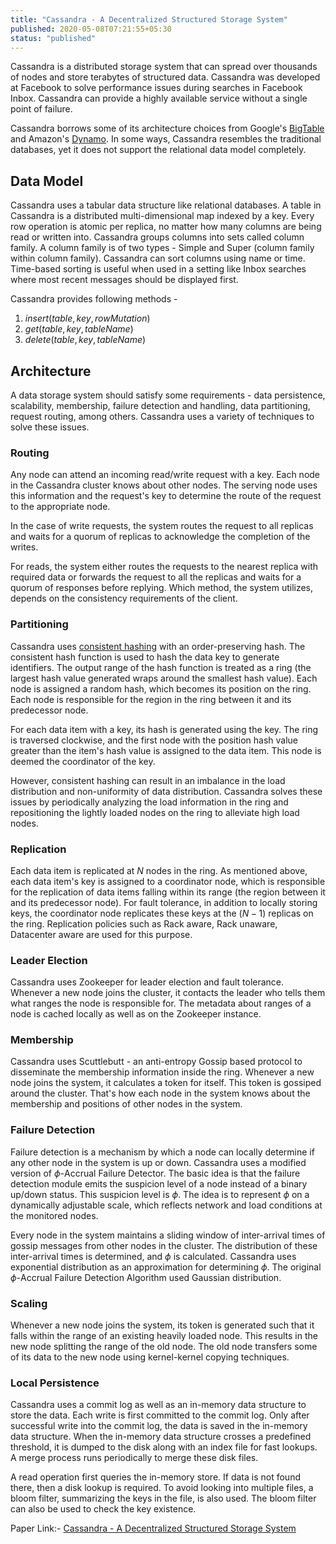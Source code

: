 ```yaml
---
title: "Cassandra - A Decentralized Structured Storage System"
published: 2020-05-08T07:21:55+05:30
status: "published"
---
```


Cassandra is a distributed storage system that can spread over thousands of
nodes and store terabytes of structured data. Cassandra was developed at
Facebook to solve performance issues during searches in Facebook Inbox.
Cassandra can provide a highly available service without a single point of
failure.

Cassandra borrows some of its architecture choices from Google's
[BigTable](https://static.googleusercontent.com/media/research.google.com/en//archive/bigtable-osdi06.pdf)
and Amazon's
[Dynamo](https://www.allthingsdistributed.com/files/amazon-dynamo-sosp2007.pdf).
In some ways, Cassandra resembles the traditional databases, yet it does not
support the relational data model completely.

## Data Model

Cassandra uses a tabular data structure like relational databases. A table in
Cassandra is a distributed multi-dimensional map indexed by a key. Every row
operation is atomic per replica, no matter how many columns are being read or
written into. Cassandra groups columns into sets called column family. A column
family is of two types - Simple and Super (column family within column family).
Cassandra can sort columns using name or time. Time-based sorting is useful when
used in a setting like Inbox searches where most recent messages should be
displayed first.

Cassandra provides following methods -

1. $insert(table, key, rowMutation)$
2. $get(table, key, tableName)$
3. $delete(table, key, tableName)$

## Architecture

A data storage system should satisfy some requirements - data persistence,
scalability, membership, failure detection and handling, data partitioning,
request routing, among others. Cassandra uses a variety of techniques to solve
these issues.

### Routing

Any node can attend an incoming read/write request with a key. Each node in the
Cassandra cluster knows about other nodes. The serving node uses this
information and the request's key to determine the route of the request to the
appropriate node.

In the case of write requests, the system routes the request to all replicas and
waits for a quorum of replicas to acknowledge the completion of the writes.

For reads, the system either routes the requests to the nearest replica with
required data or forwards the request to all the replicas and waits for a quorum
of responses before replying. Which method, the system utilizes, depends on the
consistency requirements of the client.

### Partitioning

Cassandra uses
[consistent hashing](https://en.wikipedia.org/wiki/Consistent_hashing) with an
order-preserving hash. The consistent hash function is used to hash the data key
to generate identifiers. The output range of the hash function is treated as a
ring (the largest hash value generated wraps around the smallest hash value).
Each node is assigned a random hash, which becomes its position on the ring.
Each node is responsible for the region in the ring between it and its
predecessor node.

For each data item with a key, its hash is generated using the key. The ring is
traversed clockwise, and the first node with the position hash value greater
than the item's hash value is assigned to the data item. This node is deemed the
coordinator of the key.

However, consistent hashing can result in an imbalance in the load distribution
and non-uniformity of data distribution. Cassandra solves these issues by
periodically analyzing the load information in the ring and repositioning the
lightly loaded nodes on the ring to alleviate high load nodes.

### Replication

Each data item is replicated at $N$ nodes in the ring. As mentioned above, each
data item's key is assigned to a coordinator node, which is responsible for the
replication of data items falling within its range (the region between it and
its predecessor node). For fault tolerance, in addition to locally storing keys,
the coordinator node replicates these keys at the $(N-1)$ replicas on the ring.
Replication policies such as Rack aware, Rack unaware, Datacenter aware are used
for this purpose.

### Leader Election

Cassandra uses Zookeeper for leader election and fault tolerance. Whenever a new
node joins the cluster, it contacts the leader who tells them what ranges the
node is responsible for. The metadata about ranges of a node is cached locally
as well as on the Zookeeper instance.

### Membership

Cassandra uses Scuttlebutt - an anti-entropy Gossip based protocol to
disseminate the membership information inside the ring. Whenever a new node
joins the system, it calculates a token for itself. This token is gossiped
around the cluster. That's how each node in the system knows about the
membership and positions of other nodes in the system.

### Failure Detection

Failure detection is a mechanism by which a node can locally determine if any
other node in the system is up or down. Cassandra uses a modified version of
$\phi$-Accrual Failure Detector. The basic idea is that the failure detection
module emits the suspicion level of a node instead of a binary up/down status.
This suspicion level is $\phi$. The idea is to represent $\phi$ on a dynamically
adjustable scale, which reflects network and load conditions at the monitored
nodes.

Every node in the system maintains a sliding window of inter-arrival times of
gossip messages from other nodes in the cluster. The distribution of these
inter-arrival times is determined, and $\phi$ is calculated. Cassandra uses
exponential distribution as an approximation for determining $\phi$. The
original $\phi$-Accrual Failure Detection Algorithm used Gaussian distribution.

### Scaling

Whenever a new node joins the system, its token is generated such that it falls
within the range of an existing heavily loaded node. This results in the new
node splitting the range of the old node. The old node transfers some of its
data to the new node using kernel-kernel copying techniques.

### Local Persistence

Cassandra uses a commit log as well as an in-memory data structure to store the
data. Each write is first committed to the commit log. Only after successful
write into the commit log, the data is saved in the in-memory data structure.
When the in-memory data structure crosses a predefined threshold, it is dumped
to the disk along with an index file for fast lookups. A merge process runs
periodically to merge these disk files.

A read operation first queries the in-memory store. If data is not found there,
then a disk lookup is required. To avoid looking into multiple files, a bloom
filter, summarizing the keys in the file, is also used. The bloom filter can
also be used to check the key existence.

Paper Link:-
[Cassandra - A Decentralized Structured Storage System](http://www.cs.cornell.edu/Projects/ladis2009/papers/Lakshman-ladis2009.PDF)
